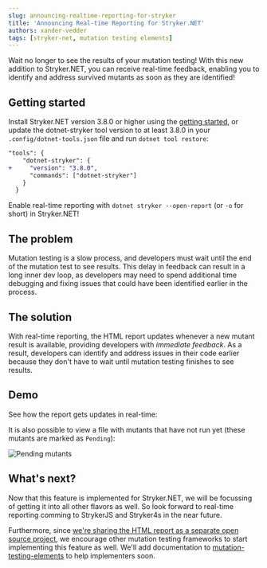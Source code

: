 ```yaml
---
slug: announcing-realtime-reporting-for-stryker
title: 'Announcing Real-time Reporting for Stryker.NET'
authors: xander-vedder
tags: [stryker-net, mutation testing elements]
---
```


Wait no longer to see the results of your mutation testing! With this new addition to Stryker.NET, you can receive real-time feedback, enabling you to identify and address survived mutants as soon as they are identified!

<!-- truncate -->

## Getting started

Install Stryker.NET version 3.8.0 or higher using the [getting started](/docs/stryker-net/getting-started/), or update the dotnet-stryker tool version to at least 3.8.0 in your `.config/dotnet-tools.json` file and run `dotnet tool restore`:

```diff
"tools": {
    "dotnet-stryker": {
+     "version": "3.8.0",
      "commands": ["dotnet-stryker"]
    }
  }
```

Enable real-time reporting with `dotnet stryker --open-report` (or `-o` for short) in Stryker.NET!

## The problem

Mutation testing is a slow process, and developers must wait until the end of the mutation test to see results. This delay in feedback can result in a long inner dev loop, as developers may need to spend additional time debugging and fixing issues that could have been identified earlier in the process.

## The solution

With real-time reporting, the HTML report updates whenever a new mutant result is available, providing developers with _immediate feedback_. As a result, developers can identify and address issues in their code earlier because they don't have to wait until mutation testing finishes to see results.

## Demo

See how the report gets updates in real-time:


<ReactPlayer playing controls url="/videos/realtime-reporting.mp4" width="100%" height="100%" />

It is also possible to view a file with mutants that have not run yet (these mutants are marked as `Pending`):

![Pending mutants](/images/blogs/pending-mutants.png)

## What's next?

Now that this feature is implemented for Stryker.NET, we will be focussing of getting it into all other flavors as well. So look forward to real-time reporting comming to StrykerJS and Stryker4s in the near future.

Furthermore, since [we're sharing the HTML report as a separate open source project](/blog/2019-04-03-one-mutation-testing-html-report.md), we encourage other mutation testing frameworks to start implementing this feature as well. We'll add documentation to [mutation-testing-elements](https://github.com/stryker-mutator/mutation-testing-elements/) to help implementers soon.
